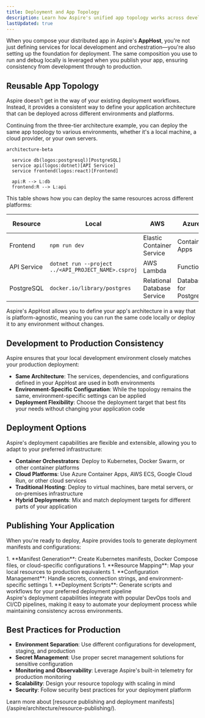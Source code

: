 ```yaml
---
title: Deployment and App Topology
description: Learn how Aspire's unified app topology works across development and production environments.
lastUpdated: true
---
```



When you compose your distributed app in Aspire's **AppHost**, you're not just defining services for local development and orchestration—you're also setting up the foundation for deployment. The same composition you use to run and debug locally is leveraged when you publish your app, ensuring consistency from development through to production.

## Reusable App Topology

Aspire doesn't get in the way of your existing deployment workflows. Instead, it provides a consistent way to define your application architecture that can be deployed across different environments and platforms.

Continuing from the three-tier architecture example, you can deploy the same app topology to various environments, whether it's a local machine, a cloud provider, or your own servers.

```mermaid
architecture-beta

  service db(logos:postgresql)[PostgreSQL]
  service api(logos:dotnet)[API Service]
  service frontend(logos:react)[Frontend]

  api:R --> L:db
  frontend:R --> L:api
```

This table shows how you can deploy the same resources across different platforms:

| Resource | Local | AWS | Azure | On-Premises |
|-|-|-|-|-|
| Frontend | `npm run dev` | Elastic Container Service | Container Apps | Custom |
| API Service | `dotnet run --project ../<API_PROJECT_NAME>.csproj` | AWS Lambda | Functions | Custom |
| PostgreSQL | `docker.io/library/postgres` | Relational Database Service | Database for Postgres | Custom |

<Aside type="note">
    Aspire's AppHost allows you to define your app's architecture in a way that is platform-agnostic, meaning you can run the same code locally or deploy it to any environment without changes.
</Aside>

## Development to Production Consistency

Aspire ensures that your local development environment closely matches your production deployment:

- **Same Architecture**: The services, dependencies, and configurations defined in your AppHost are used in both environments
- **Environment-Specific Configuration**: While the topology remains the same, environment-specific settings can be applied
- **Deployment Flexibility**: Choose the deployment target that best fits your needs without changing your application code

## Deployment Options

Aspire's deployment capabilities are flexible and extensible, allowing you to adapt to your preferred infrastructure:

- **Container Orchestrators**: Deploy to Kubernetes, Docker Swarm, or other container platforms
- **Cloud Platforms**: Use Azure Container Apps, AWS ECS, Google Cloud Run, or other cloud services
- **Traditional Hosting**: Deploy to virtual machines, bare metal servers, or on-premises infrastructure
- **Hybrid Deployments**: Mix and match deployment targets for different parts of your application

## Publishing Your Application

When you're ready to deploy, Aspire provides tools to generate deployment manifests and configurations:

<Steps>
1. **Manifest Generation**: Create Kubernetes manifests, Docker Compose files, or cloud-specific configurations
1. **Resource Mapping**: Map your local resources to production equivalents
1. **Configuration Management**: Handle secrets, connection strings, and environment-specific settings
1. **Deployment Scripts**: Generate scripts and workflows for your preferred deployment pipeline
</Steps>

<Aside type="tip">
    Aspire's deployment capabilities integrate with popular DevOps tools and CI/CD pipelines, making it easy to automate your deployment process while maintaining consistency across environments.
</Aside>

## Best Practices for Production

- **Environment Separation**: Use different configurations for development, staging, and production
- **Secret Management**: Use proper secret management solutions for sensitive configuration
- **Monitoring and Observability**: Leverage Aspire's built-in telemetry for production monitoring
- **Scalability**: Design your resource topology with scaling in mind
- **Security**: Follow security best practices for your deployment platform

<LearnMore>
  Learn more about [resource publishing and deployment manifests](/aspire/architecture/resource-publishing/).
</LearnMore>